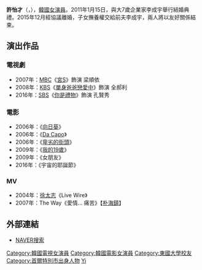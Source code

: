 {{藝人
| 姓名 = 許怡才
| 類型 = 女演員
| image = Huh E-jae.jpg
| 國籍 = {{KOR}}
| 外文名 = 허이재
| 外文 = ko
| 羅馬拼音 = Heo Yi-jae
| 出生日期 = {{birth_date_and_age|1987|2|19}}
| birth_place = {{KOR}}[[首爾特別市|首爾特別市]]
| 語言 = [[韓語|韓語]]、[[英語|英語]]
| 教育程度 =[[東國大學|東國大學]]戲劇電影學系
| 宗教信仰 = [[天主教|天主教]]
| 配偶 = {{marriage|李成宇|2011|2015}}
| 經紀公司 = Bob Star Company
}}

'''許怡才'''（{{lang-ko|'''허이재'''}}，{{bd|1987年|2月19日|catIdx=H許}}），[[韓國|韓國]][[女演員|女演員]]。2011年1月15日，與大7歲企業家李成宇舉行結婚典禮。2015年12月經協議離婚，子女撫養權交給前夫李成宇，兩人將以友好關係結束。

== 演出作品 ==
=== 電視劇 ===
*2007年：[[韓國文化廣播公司|MBC]]《[[宮S|宮S]]》飾演 梁順依
*2008年：[[韓國放送公社|KBS]]《[[單身爸爸戀愛中|單身爸爸戀愛中]]》飾演 全郝利
*2016年：[[SBS_(韓國)|SBS]]《[[你是禮物|你是禮物]]》飾演 孔賢秀

=== 電影 ===
*2006年：《[[向日葵|向日葵]]》
*2006年：《[[Da_Capo_(電影)|Da Capo]]》
*2006年：《[[卑劣的街頭|卑劣的街頭]]》
*2009年：《[[我的19歲|我的19歲]]》
*2009年：《女朋友》
*2016年：《宇宙的耶誕節》

=== MV ===
*2004年：[[徐太志|徐太志]]《Live Wire》
*2007年：The Way《愛情… 痛苦》【[[朴海鎮|朴海鎮]]】

== 外部連結 ==
*[http://search.naver.com/search.naver?sm=tab_hty.top&where=nexearch&ie=utf8&query=%ED%97%88%EC%9D%B4%EC%9E%AC&x=9&y=18 NAVER搜索]{{ko}}

{{DEFAULTSORT:Huh E Jae}}
[[Category:韓國電視女演員|Category:韓國電視女演員]]
[[Category:韓國電影女演員|Category:韓國電影女演員]]
[[Category:東國大學校友|Category:東國大學校友]]
[[Category:首爾特別市出身人物|Category:首爾特別市出身人物]]
[[Category:许姓|Yi]]